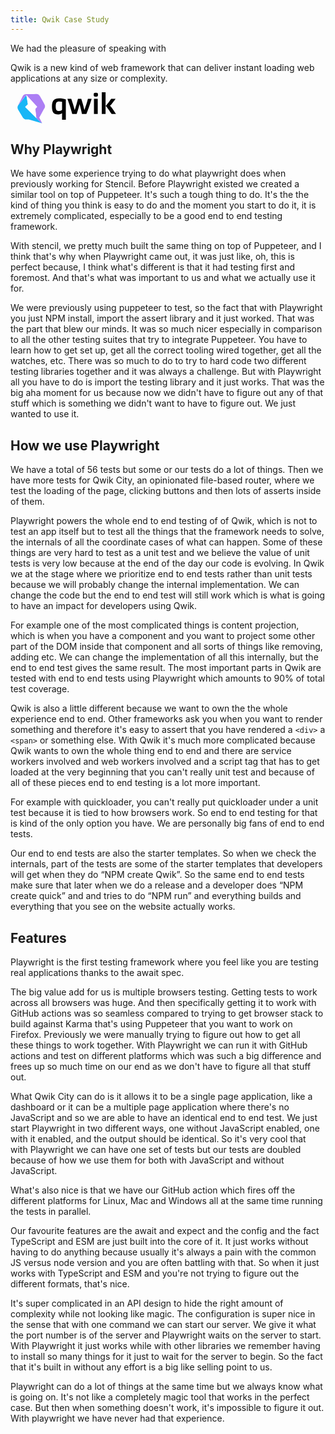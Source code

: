 ```yaml
---
title: Qwik Case Study
---
```



We had the pleasure of speaking with

<ProfileCards>
  <Profile name="Miško Hevery" imageUrl='https://cdn.builder.io/api/v1/image/assets%2Ffe30f73e01ef40558cd69a9493eba2a2%2F67d3020da766431cb03fbe794e808be8?format=webp&width=2000' style={{marginRight: '2rem'}} />
  <Profile name="Manu Almeida" imageUrl='https://cdn.builder.io/api/v1/image/assets%2Ffe30f73e01ef40558cd69a9493eba2a2%2Fbef8f28d07034b91a89f4518e06314da?format=webp&width=2000' style={{marginRight: '1rem'}}  />
  <Profile name="Adam Bradley" imageUrl='https://cdn.builder.io/api/v1/image/assets%2Ffe30f73e01ef40558cd69a9493eba2a2%2F2e03c5254011431fb48466e2e1eb08a2?format=webp&width=2000' />
</ProfileCards>



Qwik is a new kind of web framework that can deliver instant loading web applications at any size or complexity.


<svg width="180" height="50" viewBox="0 0 167 53" fill="none" xmlns="http://www.w3.org/2000/svg" role="img" aria-label="Qwik Logo"><path d="M81.9545 46.5859H75.5513V35.4045C73.4363 36.8579 71.0496 37.5749 68.4884 37.5749C65.0151 37.5749 62.4344 36.6253 60.8239 34.6487C59.2134 32.6915 58.3984 29.2034 58.3984 24.2231C58.3984 19.1266 59.3492 15.5997 61.2702 13.5456C63.23 11.4721 66.3734 10.4644 70.7004 10.4644C74.7946 10.4644 78.5201 11.0264 81.9545 12.131V46.5859ZM75.5513 16.278C74.096 15.8323 72.4661 15.6191 70.7004 15.6191C68.5272 15.6191 66.9749 16.1811 66.1017 17.3244C65.2479 18.4871 64.7823 20.6962 64.7823 23.9712C64.7823 27.0524 65.1897 29.1065 66.0435 30.2304C66.8973 31.335 68.3719 31.897 70.5452 31.897C73.3781 31.897 75.5513 30.7343 75.5513 29.2809V16.278Z" fill="black"></path><path d="M91.133 11.1426C93.4033 17.4406 95.3242 23.7386 96.993 30.0948C99.205 23.5836 101.087 17.2856 102.542 11.1426H108.15C110.265 17.4406 112.031 23.7386 113.447 30.0948C115.97 23.196 117.949 16.8787 119.404 11.1426H125.71C123.033 20.173 120.064 28.777 116.785 36.8966H109.256C108.402 32.3039 107.044 26.7617 105.22 20.1536C104.056 25.2889 102.445 30.8893 100.33 36.8966H92.8018C90.2793 27.5174 87.5434 18.9522 84.6328 11.1426H91.133Z" fill="black"></path><path d="M132.832 7.55758C129.999 7.55758 129.203 6.85996 129.203 3.97257C129.203 1.39523 130.018 0.794495 132.832 0.794495C135.665 0.794495 136.46 1.39523 136.46 3.97257C136.46 6.85996 135.665 7.55758 132.832 7.55758ZM129.649 11.1426H136.053V36.8966H129.649V11.1426Z" fill="black"></path><path d="M166.303 11.1426C161.763 17.5956 158.581 21.5295 156.815 22.9441C158.27 23.8937 162.17 28.8933 167.002 36.916H159.628C153.613 27.7887 150.742 23.8549 149.325 23.2542V36.916H142.922V0H149.325V23.2348C150.78 22.169 153.963 18.1382 158.872 11.1426H166.303Z" fill="black"></path><path d="M40.973 52.5351L32.0861 43.6985L31.9503 43.7179V43.621L13.0511 24.9595L17.708 20.4637L14.9721 4.76715L1.99103 20.8513C-0.220992 23.0798 -0.628467 26.7036 0.962635 29.3778L9.07337 42.8265C10.3152 44.9 12.566 46.1402 14.9915 46.1208L19.0081 46.082L40.973 52.5351Z" fill="#18B6F6"></path><path d="M45.8232 20.5411L44.038 17.2468L43.1066 15.5609L42.738 14.902L42.6992 14.9408L37.8094 6.47238C36.587 4.34075 34.2974 3.02301 31.8137 3.04239L27.5255 3.15865L14.7384 3.19741C12.313 3.21679 10.101 4.49577 8.87853 6.56927L1.09766 21.9945L15.0101 4.72831L33.2496 24.7656L30.0091 28.0406L31.9495 43.7178L31.9689 43.679V43.7178H31.9301L31.9689 43.7565L33.4824 45.2293L40.8364 52.4187C41.1469 52.7094 41.6514 52.3606 41.4379 51.9924L36.8975 43.0589L44.8142 28.4282L45.0664 28.1375C45.1634 28.0212 45.2604 27.905 45.3381 27.7887C46.8904 25.6764 47.1038 22.8472 45.8232 20.5411Z" fill="#AC7EF4"></path><path d="M33.3076 24.6882L15.0099 4.74774L17.61 20.3668L12.9531 24.882L31.9105 43.6985L30.203 28.0794L33.3076 24.6882Z" fill="white"></path></svg>


## Why Playwright

We have some experience trying to do what playwright does when previously working for Stencil. Before Playwright existed we created a similar tool on top of Puppeteer. It's such a tough thing to do. It's the the kind of thing you think is easy to do and the moment you start to do it, it is extremely complicated, especially to be a good end to end testing framework. 

With stencil, we pretty much built the same thing on top of Puppeteer, and I think that's why when Playwright came out, it was just like, oh, this is perfect because, I think what's different is that it had testing first and foremost. And that's what was important to us and what we actually use it for.

We were previously using puppeteer to test, so the fact that with Playwright you just NPM install, import the assert library and it just worked. That was the part that blew our minds. It was so much nicer especially in comparison to all the other testing suites that try to integrate Puppeteer. You have to learn how to get set up, get all the correct tooling wired together, get all the watches, etc. There was so much to do to try to hard code two different testing libraries together and it was always a challenge. But with Playwright all you have to do is import the testing library and it just works. That was the big aha moment for us because now we didn't have to figure out any of that stuff which is something  we didn't want to have to figure out. We just wanted to use it.




## How we use Playwright

We have a total of 56 tests but some or our tests do a lot of things. Then we have more tests for Qwik City, an opinionated file-based router, where we test the loading of the page, clicking buttons and then lots of asserts inside of them.

Playwright powers the whole end to end testing of of Qwik, which is not to test an app itself but to test all the things that the framework needs to solve, the internals of all the coordinate cases of what can happen. Some of these things are very hard to test as a unit test and we believe the value of unit tests is very low because at the end of the day our code is evolving. In Qwik we at the stage where we prioritize end to end tests rather than unit tests because we will probably change the internal implementation. We can change the code but the end to end test will still work which is what is going to have an impact for developers using Qwik. 

For example one of the most complicated things is content projection, which is when you have a component and you want to project some other part of the DOM inside that component and all sorts of things like removing, adding etc. We can change the implementation of all this internally, but the end to end test gives the same result. The most important parts in Qwik are tested with end to end tests using Playwright which amounts to 90% of total test coverage.

Qwik is also a little different because we want to own the the whole experience end to end. Other frameworks ask you when you want to render something and therefore it's easy to assert that you have rendered a `<div>` a `<span>` or something else. With Qwik it's much more complicated because Qwik wants to own the whole thing end to end and there are service workers involved and web workers involved and a script tag that has to get loaded at the very beginning that you can't really unit test and because of all of these pieces end to end testing is a lot more important.

For example with quickloader, you can't really put quickloader under a unit test because it is tied to how browsers work. So end to end testing for that is kind of the only option you have. We are personally big fans of end to end tests.

Our end to end tests are also the starter templates. So when we check the internals, part of the tests are some of the starter templates that developers will get when they do “NPM create Qwik”. So the same end to end tests make sure that later when we do a release and a developer does “NPM create quick” and and tries to do “NPM run” and everything builds and everything that you see on the website actually works.


## Features

Playwright is the first testing framework where you feel like you are testing real applications thanks to the await spec. 

The big value add for us is multiple browsers testing. Getting tests to work across all browsers was huge. And then specifically getting it to work with GitHub actions was so seamless compared to trying to get browser stack to build against Karma that's using Puppeteer that you want to work on Firefox. Previously we were manually trying to figure out how to get all these things to work together. With Playwright we can run it with GitHub actions and test on different platforms which was such a big difference and frees up so much time on our end as we don't have to figure all that stuff out.

What Qwik City can do is it allows it to be a single page application, like a dashboard or it can be a multiple page application where there's no JavaScript and so we are able to have an identical end to end test. We just start Playwright in two different ways, one without JavaScript enabled, one with it enabled, and the output should be identical. So it's very cool that with Playwright we can have one set of tests but our tests are doubled because of how we use them for both with JavaScript and without JavaScript.







What's also nice is that we have our GitHub action which fires off the different platforms for Linux, Mac and Windows all at the same time running the tests in parallel.

Our favourite features are the await and expect and the config and the fact TypeScript and ESM are just built into the core of it. It just works without having to do anything because usually it's always a pain with the common JS versus node version and you are often battling with that. So when it just works with TypeScript and ESM and you're not trying to figure out the different formats, that's nice.

It's super complicated in an API design to hide the right amount of complexity while not looking like magic. The configuration is super nice in the sense that with one command we can start our server. We give it what the port number is of the server and Playwright waits on the server to start. With Playwright it just works while with other libraries we remember having to install so many things for it just to wait for the server to begin. So the fact that it's built in without any effort is a big like selling point to us. 

Playwright can do a lot of things at the same time but we always know what is going on. It's not like a completely magic tool that works in the perfect case. But then when something doesn't work, it's impossible to figure it out. With playwright we have never had that experience.


